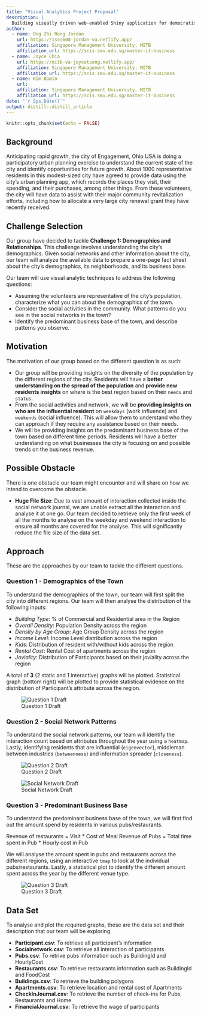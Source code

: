```yaml
---
title: "Visual Analytics Project Proposal"
description: |
  Building visually driven web-enabled Shiny application for democratising data and analytics.
author:
  - name: Ong Zhi Rong Jordan 
    url: https://isss608-jordan-va.netlify.app/
    affiliation: Singapore Management University, MITB
    affiliation_url: https://scis.smu.edu.sg/master-it-business
  - name: Joyce Chia
    url: https://mitb-va-joycetseng.netlify.app/
    affiliation: Singapore Management University, MITB
    affiliation_url: https://scis.smu.edu.sg/master-it-business
  - name: Kim Bomin
    url: 
    affiliation: Singapore Management University, MITB
    affiliation_url: https://scis.smu.edu.sg/master-it-business
date: "`r Sys.Date()`"
output: distill::distill_article
---
```


```r
knitr::opts_chunk$set(echo = FALSE)
```

## Background

Anticipating rapid growth, the city of Engagement, Ohio USA is doing a participatory urban planning exercise to understand the current state of the city and identify opportunities for future growth. About 1000 representative residents in this modest-sized city have agreed to provide data using the city’s urban planning app, which records the places they visit, their spending, and their purchases, among other things. From these volunteers, the city will have data to assist with their major community revitalization efforts, including how to allocate a very large city renewal grant they have recently received. 

## Challenge Selection

Our group have decided to tackle **Challenge 1: Demographics and Relationships**. This challenge involves understanding the city’s demographics. Given social networks and other information about the city, our team will analyze the available data to prepare a one-page fact sheet about the city’s demographics, its neighborhoods, and its business base.

Our team will use visual analytic techniques to address the following questions:

  - Assuming the volunteers are representative of the city’s population, characterize what you can about the demographics of the town.
  - Consider the social activities in the community. What patterns do you see in the social networks in the town?
  - Identify the predominant business base of the town, and describe patterns you observe.
  
## Motivation

The motivation of our group based on the different question is as such:

  - Our group will be providing insights on the diversity of the population by the different regions of the city. Residents will have a **better understanding on the spread of the population** and **provide new residents insights** on where is the best region based on their `needs` and `status`.
  - From the social activities and network, we will be **providing insights on who are the influential resident** on `weekdays` (work influence) and `weekends` (social influence). This will allow them to understand who they can approach if they require any assistance based on their needs.
  - We will be providing insights on the predominant business base of the town based on different time periods. Residents will have a better understanding on what businesses the city is focusing on and possible trends on the business revenue.


## Possible Obstacle

There is one obstacle our team might encounter and will share on how we intend to overcome the obstacle.

 - **Huge File Size**: Due to vast amount of interaction collected inside the social network journal, we are unable extract all the interaction and analyse it at one go. Our team decided to retrieve only the first week of all the months to analyse on the weekday and weekend interaction to ensure all months are covered for the analyse. This will significantly reduce the file size of the data set.


## Approach

These are the approaches by our team to tackle the different questions.

### Question 1 - Demographics of the Town

To understand the demographics of the town, our team will first split the city into different regions. Our team will then analyse the distribution of the following inputs:

   - *Building Type*: % of Commercial and Residential area in the Region
   - *Overall Density*: Population Density across the region
   - *Density by Age Group*: Age Group Density across the region
   - *Income Level*: Income Level distribution across the region
   - *Kids*: Distribution of resident with/without kids across the region
   - *Rental Cost*: Rental Cost of apartments across the region
   - *Joviality*: Distribution of Participants based on their joviality across the region
   
A total of **3** (2 static and 1 interactive) graphs will be plotted. Statistical graph (bottom right) will be plotted to provide statistical evidence on the distribution of Participant's attribute across the region. 

![Question 1 Draft](images/Point_1.jpeg)

### Question 2 - Social Network Patterns

To understand the social network patterns, our team will identify the interaction count based on attributes throughout the year using a `heatmap`. Lastly, identifying residents that are influential (`eigenvector`), middleman between industries (`betweenness`) and information spreader (`closeness`). 


![Question 2 Draft](images/Point_2.jpeg)

![Social Network Draft](images/Point_2(a).png)


### Question 3 - Predominant Business Base

To understand the predominant business base of the town, we will first find out the amount spend by residents in various pubs/restaurants. 

Revenue of restaurants = Visit * Cost of Meal
Revenue of Pubs = Total time spent in Pub * Hourly cost in Pub

We will analyse the amount spent in pubs and restaurants across the different regions, using an interactive `tmap` to look at the individual pubs/restaurants. Lastly, a statistical plot to identify the different amount spent across the year by the different venue type.

![Question 3 Draft](images/Point_3.jpeg)

## Data Set

To analyse and plot the required graphs, these are the data set and their description that our team will be exploring:

  - **Participant.csv**: To retrieve all participant's information
  - **Socialnetwork.csv**: To retrieve all interaction of participants
  - **Pubs.csv**: To retrive pubs information such as BuildingId and HourlyCost
  - **Restaurants.csv**: To retrieve restaurants information such as BuildingId and FoodCost
  - **Buildings.csv**: To retrieve the building polygons
  - **Apartments.csv**: To retrieve location and rental cost of Apartments
  - **CheckInJournal.csv**: To retrieve the number of check-ins for Pubs, Restaurants and Home
  - **FinancialJournal.csv**: To retrieve the wage of participants


